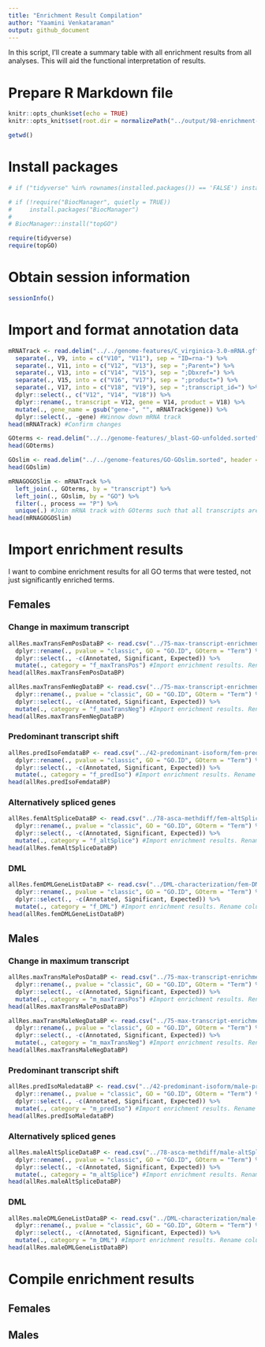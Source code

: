 ```yaml
---
title: "Enrichment Result Compilation"
author: "Yaamini Venkataraman"
output: github_document
---
```


In this script, I'll create a summary table with all enrichment results from all analyses. This will aid the functional interpretation of results.

# Prepare R Markdown file

```r
knitr::opts_chunk$set(echo = TRUE)
knitr::opts_knit$set(root.dir = normalizePath("../output/98-enrichment-result-compilation/")) #Set root directory
```

```r
getwd()
```

# Install packages

```r
# if ("tidyverse" %in% rownames(installed.packages()) == 'FALSE') install.packages('tidyverse')
```

```r
# if (!require("BiocManager", quietly = TRUE))
#     install.packages("BiocManager")
# 
# BiocManager::install("topGO")
```

```r
require(tidyverse)
require(topGO)
```

# Obtain session information

```r
sessionInfo()
```

# Import and format annotation data

```r
mRNATrack <- read.delim("../../genome-features/C_virginica-3.0-mRNA.gff", header = FALSE) %>%
  separate(., V9, into = c("V10", "V11"), sep = "ID=rna-") %>%
  separate(., V11, into = c("V12", "V13"), sep = ";Parent=") %>%
  separate(., V13, into = c("V14", "V15"), sep = ";Dbxref=") %>%
  separate(., V15, into = c("V16", "V17"), sep = ";product=") %>%
  separate(., V17, into = c("V18", "V19"), sep = ";transcript_id=") %>%
  dplyr::select(., c("V12", "V14", "V18")) %>%
  dplyr::rename(., transcript = V12, gene = V14, product = V18) %>%
  mutate(., gene_name = gsub("gene-", "", mRNATrack$gene)) %>%
  dplyr::select(., -gene) #Winnow down mRNA track
head(mRNATrack) #Confirm changes
```

```r
GOterms <- read.delim("../../genome-features/_blast-GO-unfolded.sorted", header = FALSE, col.names = c("GO", "transcript"))
head(GOterms)
```

```r
GOslim <- read.delim("../../genome-features/GO-GOslim.sorted", header = FALSE, col.names = c("GO", "GOterm", "GOslim", "process"))
head(GOslim)
```

```r
mRNAGOGOSlim <- mRNATrack %>%
  left_join(., GOterms, by = "transcript") %>%
  left_join(., GOslim, by = "GO") %>%
  filter(., process == "P") %>%
  unique(.) #Join mRNA track with GOterms such that all transcripts are retained even without GOterm matches (left_join). Join with GOslim information and filter for biological process terms only, since that was the only enrichment test conducted. Retain unique rows.
head(mRNAGOGOSlim)
```

# Import enrichment results

I want to combine enrichment results for all GO terms that were tested, not just significantly enriched terms.

## Females

### Change in maximum transcript

```r
allRes.maxTransFemPosDataBP <- read.csv("../75-max-transcript-enrichment/fem-maxTransPos-BP-FisherTestResults.csv") %>%
  dplyr::rename(., pvalue = "classic", GO = "GO.ID", GOterm = "Term") %>%
  dplyr::select(., -c(Annotated, Significant, Expected)) %>% 
  mutate(., category = "f_maxTransPos") #Import enrichment results. Rename columns and retain columns of interest. Add a column characterizing enrichment result categeory
head(allRes.maxTransFemPosDataBP)
```

```r
allRes.maxTransFemNegDataBP <- read.csv("../75-max-transcript-enrichment/fem-maxTransNeg-BP-FisherTestResults.csv") %>%
  dplyr::rename(., pvalue = "classic", GO = "GO.ID", GOterm = "Term") %>%
  dplyr::select(., -c(Annotated, Significant, Expected)) %>% 
  mutate(., category = "f_maxTransNeg") #Import enrichment results. Rename columns and retain columns of interest. Add a column characterizing enrichment result categeory
head(allRes.maxTransFemNegDataBP)
```

### Predominant transcript shift

```r
allRes.predIsoFemdataBP <- read.csv("../42-predominant-isoform/fem-predIso-BP-FisherTestResults.csv") %>%
  dplyr::rename(., pvalue = "classic", GO = "GO.ID", GOterm = "Term") %>%
  dplyr::select(., -c(Annotated, Significant, Expected)) %>% 
  mutate(., category = "f_predIso") #Import enrichment results. Rename columns and retain columns of interest. Add a column characterizing enrichment result category
head(allRes.predIsoFemdataBP)
```

### Alternatively spliced genes

```r
allRes.femAltSpliceDataBP <- read.csv("../78-asca-methdiff/fem-altSplice-BP-FisherTestResults.csv") %>%
  dplyr::rename(., pvalue = "classic", GO = "GO.ID", GOterm = "Term") %>%
  dplyr::select(., -c(Annotated, Significant, Expected)) %>% 
  mutate(., category = "f_altSplice") #Import enrichment results. Rename columns and retain columns of interest. Add a column characterizing enrichment result category
head(allRes.femAltSpliceDataBP)
```

### DML

```r
allRes.femDMLGeneListDataBP <- read.csv("../DML-characterization/fem-DML-BP-FisherTestResults.csv") %>%
  dplyr::rename(., pvalue = "classic", GO = "GO.ID", GOterm = "Term") %>%
  dplyr::select(., -c(Annotated, Significant, Expected)) %>% 
  mutate(., category = "f_DML") #Import enrichment results. Rename columns and retain columns of interest. Add a column characterizing enrichment result category
head(allRes.femDMLGeneListDataBP)
```

## Males

### Change in maximum transcript

```r
allRes.maxTransMalePosDataBP <- read.csv("../75-max-transcript-enrichment/male-maxTransPos-BP-FisherTestResults.csv") %>%
  dplyr::rename(., pvalue = "classic", GO = "GO.ID", GOterm = "Term") %>%
  dplyr::select(., -c(Annotated, Significant, Expected)) %>% 
  mutate(., category = "m_maxTransPos") #Import enrichment results. Rename columns and retain columns of interest. Add a column characterizing enrichment result category
head(allRes.maxTransMalePosDataBP)
```

```r
allRes.maxTransMaleNegDataBP <- read.csv("../75-max-transcript-enrichment/male-maxTransNeg-BP-FisherTestResults.csv") %>%
  dplyr::rename(., pvalue = "classic", GO = "GO.ID", GOterm = "Term") %>%
  dplyr::select(., -c(Annotated, Significant, Expected)) %>% 
  mutate(., category = "m_maxTransNeg") #Import enrichment results. Rename columns and retain columns of interest. Add a column characterizing enrichment result categeory
head(allRes.maxTransMaleNegDataBP)
```

### Predominant transcript shift

```r
allRes.predIsoMaledataBP <- read.csv("../42-predominant-isoform/male-predIso-BP-FisherTestResults.csv") %>%
  dplyr::rename(., pvalue = "classic", GO = "GO.ID", GOterm = "Term") %>%
  dplyr::select(., -c(Annotated, Significant, Expected)) %>% 
  mutate(., category = "m_predIso") #Import enrichment results. Rename columns and retain columns of interest. Add a column characterizing enrichment result categeory
head(allRes.predIsoMaledataBP)
```

### Alternatively spliced genes

```r
allRes.maleAltSpliceDataBP <- read.csv("../78-asca-methdiff/male-altSplice-BP-FisherTestResults.csv") %>%
  dplyr::rename(., pvalue = "classic", GO = "GO.ID", GOterm = "Term") %>%
  dplyr::select(., -c(Annotated, Significant, Expected)) %>% 
  mutate(., category = "m_altSplice") #Import enrichment results. Rename columns and retain columns of interest. Add a column characterizing enrichment result categeory
head(allRes.maleAltSpliceDataBP)
```

### DML

```r
allRes.maleDMLGeneListDataBP <- read.csv("../DML-characterization/male-DML-BP-FisherTestResults.csv") %>%
  dplyr::rename(., pvalue = "classic", GO = "GO.ID", GOterm = "Term") %>%
  dplyr::select(., -c(Annotated, Significant, Expected)) %>% 
  mutate(., category = "m_DML") #Import enrichment results. Rename columns and retain columns of interest. Add a column characterizing enrichment result categeory
head(allRes.maleDMLGeneListDataBP)
```

# Compile enrichment results

## Females

## Males




